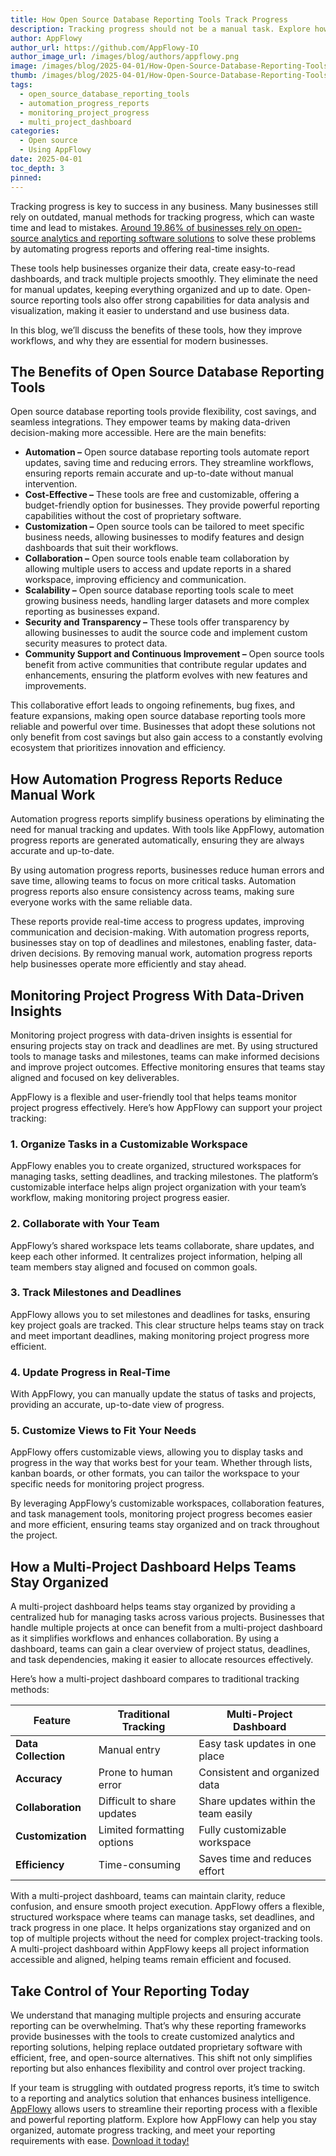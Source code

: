 ```yaml
---
title: How Open Source Database Reporting Tools Track Progress
description: Tracking progress should not be a manual task. Explore how open source database reporting tools automate updates and give teams real-time project insights.
author: AppFlowy
author_url: https://github.com/AppFlowy-IO
author_image_url: /images/blog/authors/appflowy.png
image: /images/blog/2025-04-01/How-Open-Source-Database-Reporting-Tools-Track-Progress.png
thumb: /images/blog/2025-04-01/How-Open-Source-Database-Reporting-Tools-Track-Progress.png
tags:
  - open_source_database_reporting_tools
  - automation_progress_reports
  - monitoring_project_progress
  - multi_project_dashboard
categories:
  - Open source
  - Using AppFlowy
date: 2025-04-01
toc_depth: 3
pinned:
---
```


Tracking progress is key to success in any business. Many businesses still rely on outdated, manual methods for tracking
progress, which can waste time and lead to
mistakes. [Around 19.86% of businesses rely on open-source analytics and reporting software solutions](https://www.openlogic.com/sites/default/files/pdfs/report-ol-state-of-oss-2024.pdf)
to solve these problems by automating progress reports and offering real-time insights.

These tools help businesses organize their data, create easy-to-read dashboards, and track multiple projects smoothly.
They eliminate the need for manual updates, keeping everything organized and up to date. Open-source reporting tools
also offer strong capabilities for data analysis and visualization, making it easier to understand and use business
data.

In this blog, we’ll discuss the benefits of these tools, how they improve workflows, and why they are essential for
modern businesses.

## The Benefits of Open Source Database Reporting Tools

Open source database reporting tools provide flexibility, cost savings, and seamless integrations. They empower teams by
making data-driven decision-making more accessible. Here are the main benefits:

* **Automation –** Open source database reporting tools automate report updates, saving time and reducing errors. They
  streamline workflows, ensuring reports remain accurate and up-to-date without manual intervention.
* **Cost-Effective –** These tools are free and customizable, offering a budget-friendly option for businesses. They
  provide powerful reporting capabilities without the cost of proprietary software.
* **Customization –** Open source tools can be tailored to meet specific business needs, allowing businesses to modify
  features and design dashboards that suit their workflows.
* **Collaboration –** Open source tools enable team collaboration by allowing multiple users to access and update
  reports in a shared workspace, improving efficiency and communication.
* **Scalability –** Open source database reporting tools scale to meet growing business needs, handling larger datasets
  and more complex reporting as businesses expand.
* **Security and Transparency –** These tools offer transparency by allowing businesses to audit the source code and
  implement custom security measures to protect data.
* **Community Support and Continuous Improvement –** Open source tools benefit from active communities that contribute
  regular updates and enhancements, ensuring the platform evolves with new features and improvements.

This collaborative effort leads to ongoing refinements, bug fixes, and feature expansions, making open source database
reporting tools more reliable and powerful over time. Businesses that adopt these solutions not only benefit from cost
savings but also gain access to a constantly evolving ecosystem that prioritizes innovation and efficiency.

## How Automation Progress Reports Reduce Manual Work

Automation progress reports simplify business operations by eliminating the need for manual tracking and updates. With
tools like AppFlowy, automation progress reports are generated automatically, ensuring they are always accurate and
up-to-date.

By using automation progress reports, businesses reduce human errors and save time, allowing teams to focus on more
critical tasks. Automation progress reports also ensure consistency across teams, making sure everyone works with the
same reliable data.

These reports provide real-time access to progress updates, improving communication and decision-making. With automation
progress reports, businesses stay on top of deadlines and milestones, enabling faster, data-driven decisions. By
removing manual work, automation progress reports help businesses operate more efficiently and stay ahead.

## Monitoring Project Progress With Data-Driven Insights

Monitoring project progress with data-driven insights is essential for ensuring projects stay on track and deadlines are
met. By using structured tools to manage tasks and milestones, teams can make informed decisions and improve project
outcomes. Effective monitoring ensures that teams stay aligned and focused on key deliverables.

AppFlowy is a flexible and user-friendly tool that helps teams monitor project progress effectively. Here’s how AppFlowy
can support your project tracking:

### 1\. Organize Tasks in a Customizable Workspace

AppFlowy enables you to create organized, structured workspaces for managing tasks, setting deadlines, and tracking
milestones. The platform’s customizable interface helps align project organization with your team’s workflow, making
monitoring project progress easier.

### 2\. Collaborate with Your Team

AppFlowy’s shared workspace lets teams collaborate, share updates, and keep each other informed. It centralizes project
information, helping all team members stay aligned and focused on common goals.

### 3\. Track Milestones and Deadlines

AppFlowy allows you to set milestones and deadlines for tasks, ensuring key project goals are tracked. This clear
structure helps teams stay on track and meet important deadlines, making monitoring project progress more efficient.

### 4\. Update Progress in Real-Time

With AppFlowy, you can manually update the status of tasks and projects, providing an accurate, up-to-date view of
progress.

### 5\. Customize Views to Fit Your Needs

AppFlowy offers customizable views, allowing you to display tasks and progress in the way that works best for your team.
Whether through lists, kanban boards, or other formats, you can tailor the workspace to your specific needs for
monitoring project progress.

By leveraging AppFlowy’s customizable workspaces, collaboration features, and task management tools, monitoring project
progress becomes easier and more efficient, ensuring teams stay organized and on track throughout the project.

## How a Multi-Project Dashboard Helps Teams Stay Organized

A multi-project dashboard helps teams stay organized by providing a centralized hub for managing tasks across various
projects. Businesses that handle multiple projects at once can benefit from a multi-project dashboard as it simplifies
workflows and enhances collaboration. By using a dashboard, teams can gain a clear overview of project status,
deadlines, and task dependencies, making it easier to allocate resources effectively.

Here’s how a multi-project dashboard compares to traditional tracking methods:

| Feature             | Traditional Tracking       | Multi-Project Dashboard              |
|---------------------|----------------------------|--------------------------------------|
| **Data Collection** | Manual entry               | Easy task updates in one place       |
| **Accuracy**        | Prone to human error       | Consistent and organized data        |
| **Collaboration**   | Difficult to share updates | Share updates within the team easily |
| **Customization**   | Limited formatting options | Fully customizable workspace         |
| **Efficiency**      | Time-consuming             | Saves time and reduces effort        |

With a multi-project dashboard, teams can maintain clarity, reduce confusion, and ensure smooth project execution.
AppFlowy offers a flexible, structured workspace where teams can manage tasks, set deadlines, and track progress in one
place. It helps organizations stay organized and on top of multiple projects without the need for complex
project-tracking tools. A multi-project dashboard within AppFlowy keeps all project information accessible and aligned,
helping teams remain efficient and focused.

## Take Control of Your Reporting Today

We understand that managing multiple projects and ensuring accurate reporting can be overwhelming. That’s why these
reporting frameworks provide businesses with the tools to create customized analytics and reporting solutions, helping
replace outdated proprietary software with efficient, free, and open-source alternatives. This shift not only simplifies
reporting but also enhances flexibility and control over project tracking.

If your team is struggling with outdated progress reports, it’s time to switch to a reporting and analytics solution
that enhances business intelligence. [AppFlowy](https://appflowy.com/) allows users to streamline their reporting
process with a flexible and powerful reporting platform. Explore how AppFlowy can help you stay organized, automate
progress tracking, and meet your reporting requirements with ease. [Download it today\!](https://appflowy.com/download)